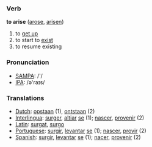 === Verb ===

'''to arise''' ([[arose]], [[arisen]])

# to [[get up]]
# to start to [[exist]]
# to resume existing

===Pronunciation===
*[[w:SAMPA|SAMPA]]: /'/
*[[w:IPA|IPA]]: /ə'raɪs/

=== Translations ===

*[[Dutch]]: [[opstaan]] (1), [[ontstaan]] (2)
*[[Interlingua]]: [[surger]], [[altiar]] [[se]] (1); [[nascer]], [[provenir]] (2)
*[[Latin]]: [[surgat]], [[surgo]]
*[[Portuguese]]: [[surgir]], [[levantar]] [[se]] (1); [[nascer]], [[provir]] (2)
*[[Spanish]]: [[surgir]], [[levantar]] [[se]] (1); [[nacer]], [[provenir]] (2)
